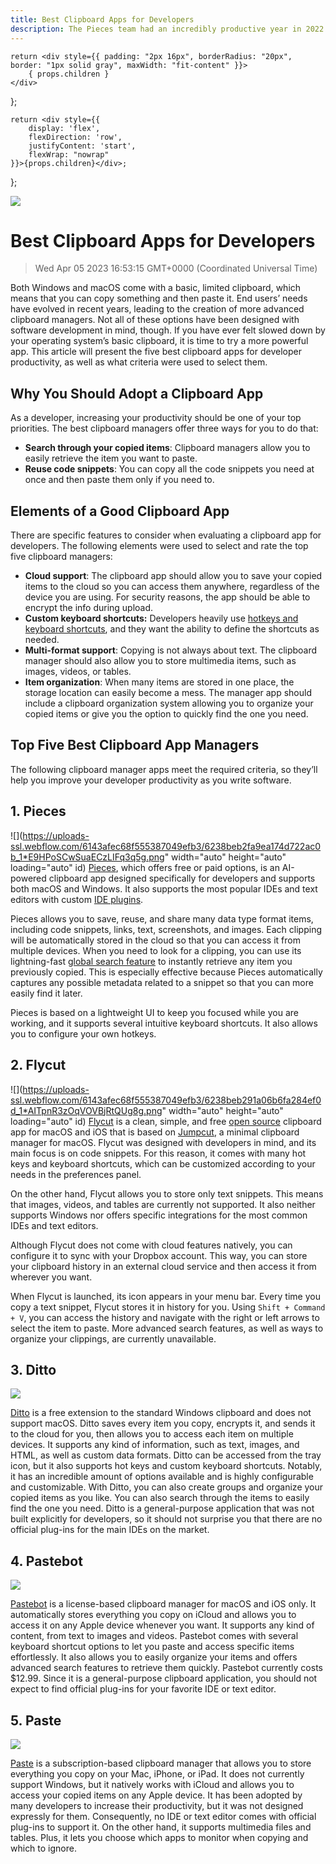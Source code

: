 ```yaml
---
title: Best Clipboard Apps for Developers
description: The Pieces team had an incredibly productive year in 2022. Our Visual Studio Code plugin, as a core product, received updates throughout the year that delivered a host of new features. Each update was carefully crafted to deliver a more efficient, productive, and enjoyable development experience for you. We've taken into account your feedback and suggestions, and worked tirelessly to bring you the best possible solution for your workflow.
---
```


    return <div style={{ padding: "2px 16px", borderRadius: "20px", border: "1px solid gray", maxWidth: "fit-content" }}>
        { props.children }
    </div>
};

    return <div style={{
        display: 'flex',
        flexDirection: 'row',
        justifyContent: 'start',
        flexWrap: "nowrap"
    }}>{props.children}</div>;
};

<link rel="canonical" href="https://code.pieces.app/blog/best-2022-visual-studio-code-releases-streamline-workflow" />

![](https://uploads-ssl.webflow.com/6143afec68f555387049efb3/62f2bc65eafac5870e589660_best%20clipboard%20apps.jpg)

# Best Clipboard Apps for Developers
> Wed Apr 05 2023 16:53:15 GMT+0000 (Coordinated Universal Time)

Both Windows and macOS come with a basic, limited clipboard, which means that you can copy something and then paste it. End users’ needs have evolved in recent years, leading to the creation of more advanced clipboard managers. Not all of these options have been designed with software development in mind, though.
If you have ever felt slowed down by your operating system’s basic clipboard, it is time to try a more powerful app. This article will present the five best clipboard apps for developer productivity, as well as what criteria were used to select them.

## Why You Should Adopt a Clipboard App
As a developer, increasing your productivity should be one of your top priorities. The best clipboard managers offer three ways for you to do that:
- **Search through your copied items**: Clipboard managers allow you to easily retrieve the item you want to paste.
- **Reuse code snippets**: You can copy all the code snippets you need at once and then paste them only if you need to.

## Elements of a Good Clipboard App
There are specific features to consider when evaluating a clipboard app for developers. The following elements were used to select and rate the top five clipboard managers:
- **Cloud support**: The clipboard app should allow you to save your copied items to the cloud so you can access them anywhere, regardless of the device you are using. For security reasons, the app should be able to encrypt the info during upload.
- **Custom keyboard shortcuts:** Developers heavily use <a href="https://code.pieces.app/blog/keyboard-shortcuts-programmers">hotkeys and keyboard shortcuts</a>, and they want the ability to define the shortcuts as needed.
- **Multi-format support**: Copying is not always about text. The clipboard manager should also allow you to store multimedia items, such as images, videos, or tables.
- **Item organization**: When many items are stored in one place, the storage location can easily become a mess. The manager app should include a clipboard organization system allowing you to organize your copied items or give you the option to quickly find the one you need.

## Top Five Best Clipboard App Managers
The following clipboard manager apps meet the required criteria, so they’ll help you improve your developer productivity as you write software.

##  1. Pieces
![](https://uploads-ssl.webflow.com/6143afec68f555387049efb3/6238beb2fa9ea174d722ac0b_1*E9HPoSCwSuaECzLIFq3q5g.png" width="auto" height="auto" loading="auto" id)
<a href="https://pieces.app/" target="_blank">Pieces</a>, which offers free or paid options, is an AI-powered clipboard app designed specifically for developers and supports both macOS and Windows. It also supports the most popular IDEs and text editors with custom <a href="https://code.pieces.app/plugins" target="_blank">IDE plugins</a>.

Pieces allows you to save, reuse, and share many data type format items, including code snippets, links, text, screenshots, and images. Each clipping will be automatically stored in the cloud so that you can access it from multiple devices.
When you need to look for a clipping, you can use its lightning-fast <a href="https://code.pieces.app/updates/pieces-desktop-app-os-global-search">global search feature</a> to instantly retrieve any item you previously copied. This is especially effective because Pieces automatically captures any possible metadata related to a snippet so that you can more easily find it later.

Pieces is based on a lightweight UI to keep you focused while you are working, and it supports several intuitive keyboard shortcuts. It also allows you to configure your own hotkeys.

##  2. Flycut
![](https://uploads-ssl.webflow.com/6143afec68f555387049efb3/6238beb291a06b6fa284ef0d_1*AITpnR3zOqVOVBjRtQUg8g.png" width="auto" height="auto" loading="auto" id)
<a href="https://apps.apple.com/us/app/flycut-clipboard-manager/id442160987?mt=12" target="_blank"> Flycut</a> is a clean, simple, and free <a href="https://github.com/TermiT/Flycut" target="_blank"> open source</a> clipboard app for macOS and iOS that is based on <a href="https://github.com/snark/jumpcut" target="_blank"> Jumpcut</a>, a minimal clipboard manager for macOS. Flycut was designed with developers in mind, and its main focus is on code snippets. For this reason, it comes with many hot keys and keyboard shortcuts, which can be customized according to your needs in the preferences panel.

On the other hand, Flycut allows you to store only text snippets. This means that images, videos, and tables are currently not supported. It also neither supports Windows nor offers specific integrations for the most common IDEs and text editors.

Although Flycut does not come with cloud features natively, you can configure it to sync with your Dropbox account. This way, you can store your clipboard history in an external cloud service and then access it from wherever you want.

When Flycut is launched, its icon appears in your menu bar. Every time you copy a text snippet, Flycut stores it in history for you. Using `Shift + Command + V`, you can access the history and navigate with the right or left arrows to select the item to paste. More advanced search features, as well as ways to organize your clippings, are currently unavailable.

## 3. Ditto
![](https://uploads-ssl.webflow.com/6143afec68f555387049efb3/6238beb2b25faa24dcc72db8_1*NRRNOH7Hp767alsO5eZGCg.png)

<a href="https://ditto-cp.sourceforge.io/" target="_blank"> Ditto</a> is a free extension to the standard Windows clipboard and does not support macOS. Ditto saves every item you copy, encrypts it, and sends it to the cloud for you, then allows you to access each item on multiple devices. It supports any kind of information, such as text, images, and HTML, as well as custom data formats.
Ditto can be accessed from the tray icon, but it also supports hot keys and custom keyboard shortcuts. Notably, it has an incredible amount of options available and is highly configurable and customizable. With Ditto, you can also create groups and organize your copied items as you like. You can also search through the items to easily find the one you need.
Ditto is a general-purpose application that was not built explicitly for developers, so it should not surprise you that there are no official plug-ins for the main IDEs on the market.

## 4. Pastebot
![](https://uploads-ssl.webflow.com/6143afec68f555387049efb3/6238beb28b47d81068c4b6d1_1*83XzPenJQhvl_WK76a3aAw.png)

<a href="https://tapbots.com/pastebot/" target="_blank"> Pastebot</a> is a license-based clipboard manager for macOS and iOS only. It automatically stores everything you copy on iCloud and allows you to access it on any Apple device whenever you want. It supports any kind of content, from text to images and videos.
Pastebot comes with several keyboard shortcut options to let you paste and access specific items effortlessly. It also allows you to easily organize your items and offers advanced search features to retrieve them quickly.
Pastebot currently costs $12.99. Since it is a general-purpose clipboard application, you should not expect to find official plug-ins for your favorite IDE or text editor.

##  5. Paste
![](https://uploads-ssl.webflow.com/6143afec68f555387049efb3/6238beb2c2d9ea688d1b1824_1*cseJSlq0klv9YMQYLdS7HA.png)

<a href="https://apps.apple.com/app/paste-clipboard-manager/id967805235" target="_blank">Paste</a> is a subscription-based clipboard manager that allows you to store everything you copy on your Mac, iPhone, or iPad. It does not currently support Windows, but it natively works with iCloud and allows you to access your copied items on any Apple device.
It has been adopted by many developers to increase their productivity, but it was not designed expressly for them. Consequently, no IDE or text editor comes with official plug-ins to support it. On the other hand, it supports multimedia files and tables. Plus, it lets you choose which apps to monitor when copying and which to ignore.
